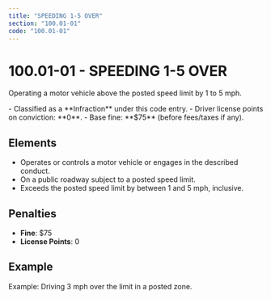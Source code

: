 ```yaml
---
title: "SPEEDING 1-5 OVER"
section: "100.01-01"
code: "100.01-01"
---
```





# 100.01-01 - SPEEDING 1-5 OVER

Operating a motor vehicle above the posted speed limit by 1 to 5 mph.

<Aside type="tip" title="Charge Type: Infraction">
- Classified as a **Infraction** under this code entry.
- Driver license points on conviction: **0**.
- Base fine: **$75** (before fees/taxes if any).
</Aside>

## Elements
- Operates or controls a motor vehicle or engages in the described conduct.
- On a public roadway subject to a posted speed limit.
- Exceeds the posted speed limit by between 1 and 5 mph, inclusive.

## Penalties
- **Fine**: $75
- **License Points**: 0

## Example
Example: Driving 3 mph over the limit in a posted zone.
